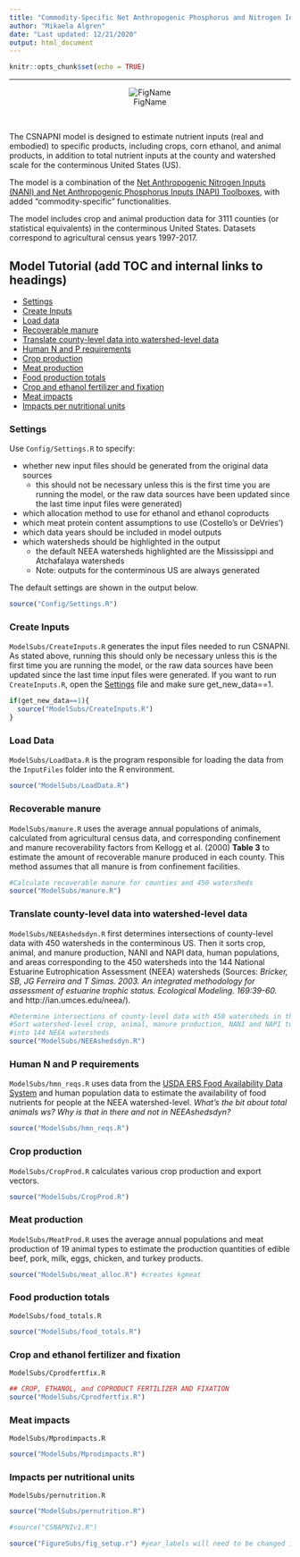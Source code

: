 ```yaml
---
title: "Commodity-Specific Net Anthropogenic Phosphorus and Nitrogen Inputs (CSNAPNI)"
author: "Mikaela Algren"
date: "Last updated: 12/21/2020"
output: html_document
---
```


```r
knitr::opts_chunk$set(echo = TRUE)
```
***
<center>
![FigName](CSNAPNI_fig.png)
</center>
<br>

The CSNAPNI model is designed to estimate nutrient inputs (real and embodied) to specific products, including crops, corn ethanol, and animal products, in addition to total nutrient inputs at the county and watershed scale for the conterminous United States (US). 

The model is a combination of the [Net Anthropogenic Nitrogen Inputs (NANI) and Net Anthropogenic Phosphorus Inputs (NAPI) Toolboxes](http://www.eeb.cornell.edu/biogeo/nanc/nani/nani.htm), with added "commodity-specific" functionalities.

The model includes crop and animal production data for 3111 counties (or statistical equivalents) in the conterminous United States. Datasets correspond to agricultural census years 1997-2017.

## Model Tutorial (add TOC and internal links to headings)

* [Settings](#settings)
* [Create Inputs](#createinputs)
* [Load data](#load)
* [Recoverable manure](#manure)
* [Translate county-level data into watershed-level data](#cnty-ws)
* [Human N and P requirements](#hmnNP)
* [Crop production](#cropprod)
* [Meat production](#meatprod)
* [Food production totals](#foodprod)
* [Crop and ethanol fertilizer and fixation](#Cfertfix)
* [Meat impacts](#Mimpacts)
* [Impacts per nutritional units](#pernutrition)

### Settings {#settings}
Use `Config/Settings.R` to specify:

* whether new input files should be generated from the original data sources
    * this should not be necessary unless this is the first time you are running the model, or the raw data sources have been updated since the last time input files were generated)
* which allocation method to use for ethanol and ethanol coproducts
* which meat protein content assumptions to use (Costello's or DeVries')
* which data years should be included in model outputs
* which watersheds should be highlighted in the output
    * the default NEEA watersheds highlighted are the Mississippi and Atchafalaya watersheds
    * Note: outputs for the conterminous US are always generated

The default settings are shown in the output below.
```r
source("Config/Settings.R")
```

### Create Inputs {#createinputs}
`ModelSubs/CreateInputs.R` generates the input files needed to run CSNAPNI. As stated above, running this should only be necessary unless this is the first time you are running the model, or the raw data sources have been updated since the last time input files were generated. If you want to run `CreateInputs.R`, open the [Settings](#settings) file and make sure get_new_data==1.
```r
if(get_new_data==1){
  source("ModelSubs/CreateInputs.R")
}
```

### Load Data {#load}
`ModelSubs/LoadData.R` is the program responsible for loading the data from the `InputFiles` folder into the R environment.
```r
source("ModelSubs/LoadData.R")
```

### Recoverable manure {#manure}
`ModelSubs/manure.R` uses the average annual populations of animals, calculated from agricultural census data, and corresponding confinement and manure recoverability factors from Kellogg et al. (2000) **Table 3** to estimate the amount of recoverable manure produced in each county. This method assumes that all manure is from confinement facilities.
```r
#Calculate recoverable manure for counties and 450 watersheds
source("ModelSubs/manure.R")
```

### Translate county-level data into watershed-level data {#cnty-ws}
`ModelSubs/NEEAshedsdyn.R` first determines intersections of county-level data with 450 watersheds in the conterminous US. Then it sorts crop, animal, and manure production, NANI and NAPI data, human populations, and areas corresponding to the 450 watersheds into the 144 National Estuarine Eutrophication Assessment (NEEA) watersheds (Sources: *Bricker, SB, JG Ferreira and T Simas. 2003. An integrated methodology for assessment of estuarine trophic status. Ecological Modeling. 169:39-60.* and http://ian.umces.edu/neea/).
```r
#Determine intersections of county-level data with 450 watersheds in the conterminous US
#Sort watershed-level crop, animal, manure production, NANI and NAPI toolbox, human population, and area datasets 
#into 144 NEEA watersheds
source("ModelSubs/NEEAshedsdyn.R")
```

### Human N and P requirements {#hmnNP}
`ModelSubs/hmn_reqs.R` uses data from the [USDA ERS Food Availability Data System](https://www.ers.usda.gov/data-products/food-availability-per-capita-data-system/) and human population data to estimate the availability of food nutrients for people at the NEEA watershed-level.
  *What's the bit about total animals ws? Why is that in there and not in NEEAshedsdyn?*
```r
source("ModelSubs/hmn_reqs.R")
```

### Crop production {#cropprod}
`ModelSubs/CropProd.R` calculates various crop production and export vectors.
```r
source("ModelSubs/CropProd.R")
```

### Meat production {#meatprod}
`ModelSubs/MeatProd.R` uses the average annual populations and meat production of 19 animal types to estimate the production quantities of edible beef, pork, milk, eggs, chicken, and turkey products. 
```r
source("ModelSubs/meat_alloc.R") #creates kgmeat
```

### Food production totals {#foodprod}
`ModelSubs/food_totals.R` 
```r
source("ModelSubs/food_totals.R")
```

### Crop and ethanol fertilizer and fixation {#Cfertfix}
`ModelSubs/Cprodfertfix.R` 
```r
## CROP, ETHANOL, and COPRODUCT FERTILIZER AND FIXATION
source("ModelSubs/Cprodfertfix.R")
```

### Meat impacts {#Mimpacts}
`ModelSubs/Mprodimpacts.R`
```r
source("ModelSubs/Mprodimpacts.R")
```

### Impacts per nutritional units {#pernutrition}
`ModelSubs/pernutrition.R`
```r
source("ModelSubs/pernutrition.R")
```






```r
#source("CSNAPNIv1.R")
```


```r
source("FigureSubs/fig_setup.r") #year_labels will need to be changed if there is a change in the years offered
```

<!-- ## Results -->
<!-- ### 1. NANI -->
<!-- ```{r NANItotals_plot,echo=FALSE,fig.width=15,fig.height=8,fig.cap="\\label{fig:Rn`}***Figure 1.1: Net Anthropogenic Nitrogen Input (NANI) totals for the US.** Results shown are from the commodity-specific NANI (CSNANI) (a) and the Visual Basic NANI Toolbox (b). One of the clearest differences between the two models is fertilizer for food input estimations. CSNANI estimates these using crop-specific national average fertilizer application rates for 16 commodity food crops, and the VB NANI uses USGS fertilizer sales data.*"} -->
<!-- positives1 <- negatives1 <- NANIBtot_US -->
<!-- positives1[positives1<0] <- 0 -->
<!-- negatives1[negatives1>0] <- 0 -->
<!-- positives2 <- negatives2 <- NANIorigtot_US -->
<!-- positives2[positives2<0] <- 0 -->
<!-- negatives2[negatives2>0] <- 0 -->
<!-- myrange <- c(min(c(colSums(negatives1),colSums(negatives2)))-1,max(c(colSums(positives1),colSums(positives2)))+1) -->

<!-- par(mai=c(1, 3.6, 1, 0.4), xpd=TRUE, mfrow=c(1,2)) -->
<!-- barplot(positives1, -->
<!--         main="a) CSNANI",  -->
<!--         ylab="N (10^9 kg)",  -->
<!--         col=NANI_colors, -->
<!--         axes=FALSE, -->
<!--         names.arg = year_labels, -->
<!--         cex.lab=1.5, cex.axis=1.5, cex.main=1.5, -->
<!--         ylim=myrange, bty='L', width = 1, space = 0.5) -->
<!-- barplot(negatives1,add=TRUE,ylim=rev(myrange),col=NANI_colors, width = 1, space = 0.5) -->
<!-- axis(2) -->
<!-- box() -->
<!-- legend("topright", inset=c(1.3,0), legend=c("atmospheric deposition","biological fixation","fertilizer for food","net food and feed imports","non-ag fertilizer","non-food fertilizer"), fill=NANI_colors) -->

<!-- par(mai=c(1, 1, 1, 3), xpd=TRUE) -->
<!-- myrange <- c(min(c(colSums(negatives1),colSums(negatives2)))-1,max(c(colSums(positives1),colSums(positives2)))+1) -->
<!-- barplot(positives2, -->
<!--         main="b) VB NANI Toolbox",  -->
<!--         ylab="N (10^9 kg)",  -->
<!--         col=NANI_colors, -->
<!--         axes=FALSE, -->
<!--         names.arg = year_labels, -->
<!--         cex.lab=1.5, cex.axis=1.5, cex.main=1.5, -->
<!--         ylim=myrange, bty='L', width = 1, space = 0.5) -->
<!-- barplot(negatives2,add=TRUE,ylim=rev(myrange),col=NANI_colors, width = 1, space = 0.5) -->
<!-- axis(2) -->
<!-- box() -->
<!-- ``` -->
<!-- <br> -->
<!-- <br> -->
<!-- <br> -->
<!-- ```{r NANI_wsspec_plot,echo=FALSE,fig.width=11,fig.height=8,fig.cap="\\label{fig:Rn`}***Figure 1.2: Watershed specific NANI totals** Using new NANI.*"} -->
<!-- for(n in 1:nyrs){ -->
<!--   NANI_wsspec[,n] = colSums(NANIBtot[ws,,n])/(10^9) -->
<!-- } -->
<!-- positives <- negatives <- NANI_wsspec -->
<!-- positives[positives<0] <- 0 -->
<!-- negatives[negatives>0] <- 0 -->
<!-- myrange <- c(min(colSums(negatives))-1,max(colSums(positives))+1) -->
<!-- par(mai=c(1, 1, 1, 4), xpd=TRUE) -->
<!-- barplot(positives, -->
<!--       main="NANI for selected watersheds",  -->
<!--       ylab="N (10^9 kg)",  -->
<!--       col=NANI_colors, -->
<!--       axes=FALSE, -->
<!--       names.arg = year_labels, -->
<!--       cex.lab=1.5, cex.axis=1.5, cex.main=1.5, -->
<!--       ylim=myrange, bty='L', width = 1, space = 0.5) -->
<!-- barplot(negatives,add=TRUE,ylim=rev(myrange),col=NANI_colors, width = 1, space = 0.5) -->
<!-- axis(2) -->
<!-- box() -->
<!-- legend("topright", inset=c(-0.42,0), legend=c("atmospheric deposition","biological fixation","agricultural fertilizer","net food and feed imports","domestic fertilizer","non-food fertilizer"), fill=NANI_colors) -->
<!-- ``` -->
<!-- <br> -->
<!-- <br> -->
<!-- <br> -->
<!-- ```{r fertandfixN_plot,echo=FALSE,fig.width=15,fig.height=8,fig.cap="\\label{fig:Rn`}***Figure 1.3: Total commodity-disaggregated fertilizer (a) and fixation (b) inputs for selected watersheds.***"} -->
<!-- par(mai=c(1, 3.6, 1, 0.4), xpd=TRUE,mfrow=c(1,2)) -->
<!-- barplot(t(total_commoddisag_fertN), -->
<!--         main="a) fertilizer N",  -->
<!--         ylab="N (10^9 kg)",  -->
<!--         col=crop_colors, -->
<!--         axes=FALSE, -->
<!--         names.arg = year_labels, -->
<!--         cex.lab=1.5, cex.axis=2, cex.main=2, cex.names = 1, -->
<!--         ylim=c(0,9), bty='L', width = 1, space = 0.5) -->
<!-- axis(2,cex.axis=1.5) -->
<!-- box() -->
<!-- legend("topright", inset=c(1.4,0), legend=c(crop_labels,"ethanol"),  fill=crop_colors) -->

<!-- par(mai=c(1, 1, 1, 3), xpd=TRUE) -->
<!-- barplot(total_commoddisag_fixN, -->
<!--         main="b) fixation N",  -->
<!--         ylab="N (10^9 kg)",  -->
<!--         col=crop_colors, -->
<!--         axes=FALSE, -->
<!--         names.arg = year_labels, -->
<!--         cex.lab=1.5, cex.axis=2, cex.main=2, cex.names = 1, -->
<!--         ylim=c(0,9), bty='L', width = 1, space = 0.5) -->
<!-- axis(2,cex.axis=1.5) -->
<!-- box() -->
<!-- ``` -->
<!-- <br> -->
<!-- <br> -->
<!-- <br> -->
<!-- ```{r etohNperL_plot,echo=FALSE,fig.width=11,fig.height=8,fig.cap="\\label{fig:Rn`}***Figure 1.4: Fertilizer N inputs per liter of ethanol fuel from 1987-2012.** This estimate excludes N inputs allocated to ethanol coproducts. Decreasing N inputs per liter from 1997-2007 are driven by improved corn to ethanol conversion efficiency and reduced N inputs per mass of corn. The increase in 2012 resulted from drought conditions and reduced corn yield.*"} -->
<!-- par(mai=c(1, 1, 1, 1), xpd=TRUE) -->
<!-- barplot(unitfertNetoh*10^3, -->
<!--         main="Fertilizer N inputs per liter of ethanol fuel",  -->
<!--         ylab="g N / L ethanol",  -->
<!--         col=crop_colors[20], -->
<!--         axes=FALSE, -->
<!--         names.arg = year_labels, -->
<!--         cex.lab=1.5, cex.axis=1.5, cex.main=1.5, -->
<!--         ylim=c(0,40), bty='L', width = 1, space = 0.5) -->
<!-- axis(2) -->
<!-- box() -->
<!-- ``` -->
<!-- ```{r echo=FALSE, results = 'asis'} -->
<!-- library(knitr) -->
<!-- unitfertNetoh_df = data.frame(unitfertNetoh*10^3) -->
<!-- rownames(unitfertNetoh_df) = year_labels -->
<!-- kable(unitfertNetoh_df, caption = "Figure 1.4: Fertilizer N inputs per liter of ethanol fuel from 1987-2012. This estimate excludes N inputs allocated to ethanol coproducts. Decreasing N inputs per liter from 1997-2007 are driven by improved corn to ethanol conversion efficiency and reduced N inputs per mass of corn. The increase in 2012 resulted from drought conditions and reduced corn yield.") -->
<!-- ``` -->
<!-- <br> -->
<!-- <br> -->
<!-- <br> -->
<!-- ```{r meatNperprot_plot,echo=FALSE,fig.width=20,fig.height=15,fig.cap="\\label{fig:Rn`}**Figure 1.5: Fertilizer and Fixation N inputs to animal feeds per kg protein in animal food products from 1997-2012.** Other grains are CGF, CGM, wheat, barley, sorghum, and rye. CGF, CGM, and DGS stand for corn gluten feed, corn gluten meal, and distiller’s grains and solubles, respectively."} -->
<!-- year_range = 1:5 -->
<!-- par(mai=c(0.5, 4, 0.5, 0.25), xpd=TRUE, mfrow=c(3,2)) -->
<!-- meat_type=1 #beef -->
<!-- major_feeds_for_beef=c(10:11,13:14,12,1:2,19) #reordered to keep grains and forage together -->
<!-- minor_feeds_for_beef=c(3:9,15:18) -->
<!-- Nimpacts_major_feeds=fertNperMprot[meat_type,major_feeds_for_beef,year_range]+fixNperMprot[meat_type,major_feeds_for_beef,year_range] -->
<!-- Nimpacts_minor_feeds=colSums(fertNperMprot[meat_type,minor_feeds_for_beef,year_range])+colSums(fixNperMprot[meat_type,minor_feeds_for_beef,year_range]) #this combines the minor feeds into a single category -->
<!-- barplot(rbind(Nimpacts_major_feeds,Nimpacts_minor_feeds), #N requirements of meat products over time -->
<!--         main="a) beef",  -->
<!--         ylab="kg N input / kg protein",  -->
<!--         col=c(crop_colors[major_feeds_for_beef],"white"), -->
<!--         axes=FALSE, -->
<!--         names.arg = year_labels, -->
<!--         cex.lab=2, cex.axis=3, cex.main=3, cex.names = 2, -->
<!--         ylim=c(0,1.8), bty='L', width = 1, space = 0.5) -->
<!-- axis(2,cex.axis=1.5) -->
<!-- box() -->
<!-- legend(cex=2.1,"topright", inset=c(1.18,0), legend=c(crop_labels[major_feeds_for_beef],"other grains"),  fill=c(crop_colors[major_feeds_for_beef],"white")) -->
<!-- #Other grains = CGF, CGM, Wheat, Barley, Sorghum, Rye -->

<!-- par(mai=c(0.5, 0.75, 0.5, 3.6)) -->
<!-- meat_type=3 #pork -->
<!-- major_feeds_for_beef=c(10:11,13:14,12,1:2,19) #reordered to keep grains and forage together -->
<!-- minor_feeds_for_beef=c(3:9,15:18) -->
<!-- Nimpacts_major_feeds=fertNperMprot[meat_type,major_feeds_for_beef,year_range]+fixNperMprot[meat_type,major_feeds_for_beef,year_range] -->
<!-- Nimpacts_minor_feeds=colSums(fertNperMprot[meat_type,minor_feeds_for_beef,year_range])+colSums(fixNperMprot[meat_type,minor_feeds_for_beef,year_range]) #this combines the minor feeds into a single category -->
<!-- barplot(rbind(Nimpacts_major_feeds,Nimpacts_minor_feeds), #N requirements of meat products over time -->
<!--         main="b) pork",  -->
<!--         ylab="kg N input / kg protein",  -->
<!--         col=c(crop_colors[major_feeds_for_beef],"white"), -->
<!--         axes=FALSE, -->
<!--         names.arg = year_labels, -->
<!--         cex.lab=2, cex.axis=3, cex.main=3, cex.names = 2, -->
<!--         ylim=c(0,1.8), bty='L', width = 1, space = 0.5) -->
<!-- axis(2,cex.axis=1.5) -->
<!-- box() -->

<!-- par(mai=c(0.5, 4, 0.5, 0.25)) -->
<!-- meat_type=2 #milk -->
<!-- major_feeds_for_beef=c(10:11,13:14,12,1:2,19) #reordered to keep grains and forage together -->
<!-- minor_feeds_for_beef=c(3:9,15:18) -->
<!-- Nimpacts_major_feeds=fertNperMprot[meat_type,major_feeds_for_beef,year_range]+fixNperMprot[meat_type,major_feeds_for_beef,year_range] -->
<!-- Nimpacts_minor_feeds=colSums(fertNperMprot[meat_type,minor_feeds_for_beef,year_range])+colSums(fixNperMprot[meat_type,minor_feeds_for_beef,year_range]) #this combines the minor feeds into a single category -->
<!-- barplot(rbind(Nimpacts_major_feeds,Nimpacts_minor_feeds), #N requirements of meat products over time -->
<!--         main="c) milk",  -->
<!--         ylab="kg N input / kg protein",  -->
<!--         col=c(crop_colors[major_feeds_for_beef],"white"), -->
<!--         axes=FALSE, -->
<!--         names.arg = year_labels, -->
<!--         cex.lab=2, cex.axis=3, cex.main=3, cex.names = 2, -->
<!--         ylim=c(0,1.8), bty='L', width = 1, space = 0.5) -->
<!-- axis(2,cex.axis=1.5) -->
<!-- box() -->

<!-- par(mai=c(0.5, 0.75, 0.5, 3.6)) -->
<!-- meat_type=6 #eggs -->
<!-- major_feeds_for_beef=c(10:11,13:14,12,1:2,19) #reordered to keep grains and forage together -->
<!-- minor_feeds_for_beef=c(3:9,15:18) -->
<!-- Nimpacts_major_feeds=fertNperMprot[meat_type,major_feeds_for_beef,year_range]+fixNperMprot[meat_type,major_feeds_for_beef,year_range] -->
<!-- Nimpacts_minor_feeds=colSums(fertNperMprot[meat_type,minor_feeds_for_beef,year_range])+colSums(fixNperMprot[meat_type,minor_feeds_for_beef,year_range]) #this combines the minor feeds into a single category -->
<!-- barplot(rbind(Nimpacts_major_feeds,Nimpacts_minor_feeds), #N requirements of meat products over time -->
<!--         main="d) eggs",  -->
<!--         ylab="kg N input / kg protein",  -->
<!--         col=c(crop_colors[major_feeds_for_beef],"white"), -->
<!--         axes=FALSE, -->
<!--         names.arg = year_labels, -->
<!--         cex.lab=2, cex.axis=3, cex.main=3, cex.names = 2, -->
<!--         ylim=c(0,1.8), bty='L', width = 1, space = 0.5) -->
<!-- axis(2,cex.axis=1.5) -->
<!-- box() -->

<!-- par(mai=c(0.5, 4, 0.5, 0.25)) -->
<!-- meat_type=7 #chicken -->
<!-- major_feeds_for_beef=c(10:11,13:14,12,1:2,19) #reordered to keep grains and forage together -->
<!-- minor_feeds_for_beef=c(3:9,15:18) -->
<!-- Nimpacts_major_feeds=fertNperMprot[meat_type,major_feeds_for_beef,year_range]+fixNperMprot[meat_type,major_feeds_for_beef,year_range] -->
<!-- Nimpacts_minor_feeds=colSums(fertNperMprot[meat_type,minor_feeds_for_beef,year_range])+colSums(fixNperMprot[meat_type,minor_feeds_for_beef,year_range]) #this combines the minor feeds into a single category -->
<!-- barplot(rbind(Nimpacts_major_feeds,Nimpacts_minor_feeds), #N requirements of meat products over time -->
<!--         main="e) chicken",  -->
<!--         ylab="kg N input / kg protein",  -->
<!--         col=c(crop_colors[major_feeds_for_beef],"white"), -->
<!--         axes=FALSE, -->
<!--         names.arg = year_labels, -->
<!--         cex.lab=2, cex.axis=3, cex.main=3, cex.names = 2, -->
<!--         ylim=c(0,1.8), bty='L', width = 1, space = 0.5) -->
<!-- axis(2,cex.axis=1.5) -->
<!-- box() -->

<!-- par(mai=c(0.5, 0.75, 0.5, 3.6)) -->
<!-- meat_type=8 #turkey -->
<!-- major_feeds_for_beef=c(10:11,13:14,12,1:2,19) #reordered to keep grains and forage together -->
<!-- minor_feeds_for_beef=c(3:9,15:18) -->
<!-- Nimpacts_major_feeds=fertNperMprot[meat_type,major_feeds_for_beef,year_range]+fixNperMprot[meat_type,major_feeds_for_beef,year_range] -->
<!-- Nimpacts_minor_feeds=colSums(fertNperMprot[meat_type,minor_feeds_for_beef,year_range])+colSums(fixNperMprot[meat_type,minor_feeds_for_beef,year_range]) #this combines the minor feeds into a single category -->
<!-- barplot(rbind(Nimpacts_major_feeds,Nimpacts_minor_feeds), #N requirements of meat products over time -->
<!--         main="f) turkey",  -->
<!--         ylab="kg N input / kg protein",  -->
<!--         col=c(crop_colors[major_feeds_for_beef],"white"), -->
<!--         axes=FALSE, -->
<!--         names.arg = year_labels, -->
<!--         cex.lab=2, cex.axis=3, cex.main=3, cex.names = 2, -->
<!--         ylim=c(0,1.8), bty='L', width = 1, space = 0.5) -->
<!-- axis(2,cex.axis=1.5) -->
<!-- box() -->
<!-- ``` -->
<!-- <br> -->
<!-- <br> -->
<!-- <br> -->

<!-- ### 2. NAPI -->
<!-- ```{r NAPItotals_plot,echo=FALSE,fig.width=15,fig.height=8,fig.cap="\\label{fig:Rn`}***Figure 2.1: Net Anthropogenic Phosphorus Input (NAPI) totals for the US.** Results shown are from the commodity-specific NAPI (CSNAPI) (a) and the Visual Basic NAPI Toolbox (b). One of the clearest differences between the two models is fertilizer for food input estimations. CSNAPI estimates these using crop-specific national average fertilizer application rates for 16 commodity food crops, and the VB NAPI uses USGS fertilizer sales data.*"} -->
<!-- positives1 <- negatives1 <- NAPIBtot_US -->
<!-- positives1[positives1<0] <- 0 -->
<!-- negatives1[negatives1>0] <- 0 -->
<!-- positives2 <- negatives2 <- NAPIorigtot_US -->
<!-- positives2[positives2<0] <- 0 -->
<!-- negatives2[negatives2>0] <- 0 -->
<!-- myrange <- c(min(c(colSums(negatives1),colSums(negatives2))),max(c(colSums(positives1),colSums(positives2)))+0.5) -->

<!-- par(mai=c(1, 3.6, 1, 0.4), xpd=TRUE, mfrow=c(1,2)) -->
<!-- barplot(positives1, -->
<!--         main="a) CSNAPI",  -->
<!--         ylab="P (10^9 kg)",  -->
<!--         col=NAPI_colors, -->
<!--         axes=FALSE, -->
<!--         names.arg = year_labels, -->
<!--         cex.lab=1.5, cex.axis=1.5, cex.main=1.5, -->
<!--         ylim=myrange, bty='L', width = 1, space = 0.5) -->
<!-- barplot(negatives1,add=TRUE,ylim=rev(myrange),col=NAPI_colors, width = 1, space = 0.5) -->
<!-- axis(2) -->
<!-- box() -->
<!-- legend("topright", inset=c(1.3,0), legend=c("fertilizer for food","net food and feed imports","non-ag fertilizer","non-food fertilizer","detergent","animal diet supplements"),  fill=NAPI_colors) -->

<!-- par(mai=c(1, 1, 1, 3), xpd=TRUE) -->
<!-- barplot(positives2, -->
<!--         main="VB NAPI Toolbox",  -->
<!--         ylab="P (10^9 kg)",  -->
<!--         col=NAPI_colors, -->
<!--         axes=FALSE, -->
<!--         names.arg = year_labels, -->
<!--         cex.lab=1.5, cex.axis=1.5, cex.main=1.5, -->
<!--         ylim=myrange, bty='L', width = 1, space = 0.5) -->
<!-- barplot(negatives2,add=TRUE,ylim=rev(myrange),col=NAPI_colors, width = 1, space = 0.5) -->
<!-- axis(2) -->
<!-- box() -->
<!-- ``` -->
<!-- <br> -->
<!-- <br> -->
<!-- <br> -->
<!-- ```{r fertP_plot,echo=FALSE,fig.width=11,fig.height=8,fig.cap="\\label{fig:Rn`}***Figure 2.2: Total commodity-disagreggated fertilizer inputs for selected watersheds.***"} -->
<!-- par(mai=c(1, 1, 1, 4), xpd=TRUE) -->
<!-- barplot(t(total_commoddisag_fertP), -->
<!--         main="Fertilizer P: Total commodity-disaggregated inputs",  -->
<!--         ylab="P (10^9 kg)",  -->
<!--         col=crop_colors, -->
<!--         axes=FALSE, -->
<!--         names.arg = year_labels, -->
<!--         cex.lab=1.5, cex.axis=1.5, cex.main=1.5, -->
<!--         ylim=c(0,2), bty='L', width = 1, space = 0.5) -->
<!-- axis(2) -->
<!-- box() -->
<!-- legend("topright", inset=c(-0.37,0), legend=c(crop_labels,"Ethanol"),  fill=crop_colors) -->
<!-- ``` -->
<!-- <br> -->
<!-- <br> -->
<!-- <br> -->
<!-- ```{r etohPperL_plot,echo=FALSE,fig.width=11,fig.height=8,fig.cap="\\label{fig:Rn`}***Figure 2.3: Fertilizer P inputs per liter of ethanol fuel from 1987-2012.** This estimate excludes P inputs allocated to ethanol coproducts.*"} -->
<!-- par(mai=c(1, 1, 1, 1), xpd=TRUE) -->
<!-- barplot(unitfertPetoh*10^3, -->
<!--         main="Fertilizer P inputs per liter of ethanol fuel",  -->
<!--         ylab="g P / L ethanol",  -->
<!--         col=crop_colors[20], -->
<!--         axes=FALSE, -->
<!--         names.arg = year_labels, -->
<!--         cex.lab=1.5, cex.axis=1.5, cex.main=1.5, -->
<!--         ylim=c(0,7), bty='L', width = 1, space = 0.5) -->
<!-- axis(2) -->
<!-- box() -->
<!-- ``` -->
<!-- <br> -->
<!-- <br> -->
<!-- <br> -->
<!-- ```{r meatPperprot_plot,echo=FALSE,fig.width=20,fig.height=20,fig.cap="\\label{fig:Rn`}**Figure 2.4: Fertilizer and mineral P inputs to animal feeds per kg protein in animal food products from 1997-2012.** Other grains are CGF, CGM, wheat, barley, sorghum, and rye. CGF, CGM, and DGS stand for corn gluten feed, corn gluten meal, and distiller’s grains and solubles, respectively."} -->
<!-- y_max = 0.38 -->
<!-- P_supp_color = "#ADCCF6" #light blue -->
<!-- year_range = 1:5 -->
<!-- major_feeds_for_beef=c(10:11,13:14,12,1:2,19) #reordered to keep grains and forage together -->
<!-- minor_feeds_for_beef=c(3:9,15:18) -->

<!-- par(mai=c(0.5, 5, 0.5, 0.25), xpd=TRUE, mfrow=c(3,2)) -->
<!-- meat_type=1 #beef -->
<!-- Pimpacts_major_feeds=fertPperMprot[meat_type,major_feeds_for_beef,year_range] -->
<!-- Pimpacts_minor_feeds=colSums(fertPperMprot[meat_type,minor_feeds_for_beef,year_range]) #this combines the minor feeds into a single category -->
<!-- Psupp = Psupp_perprot[meat_type,year_range] -->
<!-- beefPinputstotal = colSums(rbind(Pimpacts_major_feeds,Pimpacts_minor_feeds,Psupp)) -->
<!-- barplot(rbind(Pimpacts_major_feeds,Pimpacts_minor_feeds,Psupp), #N requirements of meat products over time -->
<!--         main="a) beef",  -->
<!--         ylab="kg P input / kg protein",  -->
<!--         col=c(crop_colors[major_feeds_for_beef],"white",P_supp_color), -->
<!--         axes=FALSE, -->
<!--         names.arg = year_labels[year_range], -->
<!--         cex.lab=2, cex.axis=3, cex.main=3, cex.names = 2, -->
<!--         ylim=c(0,y_max), bty='L', width = 1, space = 0.5) -->
<!-- axis(2,cex.axis=1.5) -->
<!-- box() -->
<!-- legend(cex=2.1,"topright", inset=c(1.18,0), legend=c(crop_labels[major_feeds_for_beef], "other grains","diet supplements"),  fill=c(crop_colors[major_feeds_for_beef],"white",P_supp_color)) -->
<!-- #Other grains = CGF, CGM, Wheat, Barley, Sorghum, Rye -->

<!-- par(mai=c(0.5, 0.75, 0.5, 4.6)) -->
<!-- meat_type=3 #pork -->
<!-- Pimpacts_major_feeds=fertPperMprot[meat_type,major_feeds_for_beef,year_range] -->
<!-- Pimpacts_minor_feeds=colSums(fertPperMprot[meat_type,minor_feeds_for_beef,year_range]) #this combines the minor feeds into a single category -->
<!-- Psupp = Psupp_perprot[meat_type,year_range] -->
<!-- porkPinputstotal = colSums(rbind(Pimpacts_major_feeds,Pimpacts_minor_feeds,Psupp)) -->
<!-- barplot(rbind(Pimpacts_major_feeds,Pimpacts_minor_feeds,Psupp), #N requirements of meat products over time -->
<!--         main="b) pork",  -->
<!--         ylab="kg P input / kg protein",  -->
<!--         col=c(crop_colors[major_feeds_for_beef],"white",P_supp_color), -->
<!--         axes=FALSE, -->
<!--         names.arg = year_labels[year_range], -->
<!--         cex.lab=2, cex.axis=3, cex.main=3, cex.names = 2, -->
<!--         ylim=c(0,y_max), bty='L', width = 1, space = 0.5) -->
<!-- axis(2,cex.axis=1.5) -->
<!-- box() -->

<!-- par(mai=c(0.5, 5, 0.5, 0.25)) -->
<!-- meat_type=2 #milk -->
<!-- major_feeds_for_beef=c(10:11,13:14,12,1:2,19) #reordered to keep grains and forage together -->
<!-- minor_feeds_for_beef=c(3:9,15:18) -->
<!-- Pimpacts_major_feeds=fertPperMprot[meat_type,major_feeds_for_beef,year_range] -->
<!-- Pimpacts_minor_feeds=colSums(fertPperMprot[meat_type,minor_feeds_for_beef,year_range]) #this combines the minor feeds into a single category -->
<!-- Psupp = Psupp_perprot[meat_type,year_range] -->
<!-- milkPinputstotal = colSums(rbind(Pimpacts_major_feeds,Pimpacts_minor_feeds,Psupp)) -->
<!-- barplot(rbind(Pimpacts_major_feeds,Pimpacts_minor_feeds,Psupp), #N requirements of meat products over time -->
<!--         main="c) milk",  -->
<!--         ylab="kg P input / kg protein",  -->
<!--         col=c(crop_colors[major_feeds_for_beef],"white",P_supp_color), -->
<!--         axes=FALSE, -->
<!--         names.arg = year_labels[year_range], -->
<!--         cex.lab=2, cex.axis=3, cex.main=3, cex.names = 2, -->
<!--         ylim=c(0,y_max), bty='L', width = 1, space = 0.5) -->
<!-- axis(2,cex.axis=1.5) -->
<!-- box() -->

<!-- par(mai=c(0.5, 0.75, 0.5, 4.6)) -->
<!-- meat_type=6 #eggs -->
<!-- major_feeds_for_beef=c(10:11,13:14,12,1:2,19) #reordered to keep grains and forage together -->
<!-- minor_feeds_for_beef=c(3:9,15:18) -->
<!-- Pimpacts_major_feeds=fertPperMprot[meat_type,major_feeds_for_beef,year_range] -->
<!-- Pimpacts_minor_feeds=colSums(fertPperMprot[meat_type,minor_feeds_for_beef,year_range]) #this combines the minor feeds into a single category -->
<!-- Psupp = Psupp_perprot[meat_type,year_range] -->
<!-- eggsPinputstotal = colSums(rbind(Pimpacts_major_feeds,Pimpacts_minor_feeds,Psupp)) -->
<!-- barplot(rbind(Pimpacts_major_feeds,Pimpacts_minor_feeds,Psupp), #N requirements of meat products over time -->
<!--         main="d) eggs",  -->
<!--         ylab="kg P input / kg protein",  -->
<!--         col=c(crop_colors[major_feeds_for_beef],"white",P_supp_color), -->
<!--         axes=FALSE, -->
<!--         names.arg = year_labels[year_range], -->
<!--         cex.lab=2, cex.axis=3, cex.main=3, cex.names = 2, -->
<!--         ylim=c(0,y_max), bty='L', width = 1, space = 0.5) -->
<!-- axis(2,cex.axis=1.5) -->
<!-- box() -->

<!-- par(mai=c(0.5, 5, 0.5, 0.25)) -->
<!-- meat_type=7 #chicken -->
<!-- major_feeds_for_beef=c(10:11,13:14,12,1:2,19) #reordered to keep grains and forage together -->
<!-- minor_feeds_for_beef=c(3:9,15:18) -->
<!-- Pimpacts_major_feeds=fertPperMprot[meat_type,major_feeds_for_beef,year_range] -->
<!-- Pimpacts_minor_feeds=colSums(fertPperMprot[meat_type,minor_feeds_for_beef,year_range]) #this combines the minor feeds into a single category -->
<!-- Psupp = Psupp_perprot[meat_type,year_range] -->
<!-- chickenPinputstotal = colSums(rbind(Pimpacts_major_feeds,Pimpacts_minor_feeds,Psupp)) -->
<!-- barplot(rbind(Pimpacts_major_feeds,Pimpacts_minor_feeds,Psupp), #N requirements of meat products over time -->
<!--         main="e) chicken",  -->
<!--         ylab="kg P input / kg protein",  -->
<!--         col=c(crop_colors[major_feeds_for_beef],"white",P_supp_color), -->
<!--         axes=FALSE, -->
<!--         names.arg = year_labels[year_range], -->
<!--         cex.lab=2, cex.axis=3, cex.main=3, cex.names = 2, -->
<!--         ylim=c(0,y_max), bty='L', width = 1, space = 0.5) -->
<!-- axis(2,cex.axis=1.5) -->
<!-- box() -->

<!-- par(mai=c(0.5, 0.75, 0.5, 4.6)) -->
<!-- meat_type=8 #turkey -->
<!-- major_feeds_for_beef=c(10:11,13:14,12,1:2,19) #reordered to keep grains and forage together -->
<!-- minor_feeds_for_beef=c(3:9,15:18) -->
<!-- Pimpacts_major_feeds=fertPperMprot[meat_type,major_feeds_for_beef,year_range] -->
<!-- Pimpacts_minor_feeds=colSums(fertPperMprot[meat_type,minor_feeds_for_beef,year_range]) #this combines the minor feeds into a single category -->
<!-- Psupp = Psupp_perprot[meat_type,year_range] -->
<!-- turkeyPinputstotal = colSums(rbind(Pimpacts_major_feeds,Pimpacts_minor_feeds,Psupp)) -->
<!-- barplot(rbind(Pimpacts_major_feeds,Pimpacts_minor_feeds,Psupp), #N requirements of meat products over time -->
<!--         main="f) turkey",  -->
<!--         ylab="kg P input / kg protein",  -->
<!--         col=c(crop_colors[major_feeds_for_beef],"white",P_supp_color), -->
<!--         axes=FALSE, -->
<!--         names.arg = year_labels[year_range], -->
<!--         cex.lab=2, cex.axis=3, cex.main=3, cex.names = 2, -->
<!--         ylim=c(0,y_max), bty='L', width = 1, space = 0.5) -->
<!-- axis(2,cex.axis=1.5) -->
<!-- box() -->
<!-- ``` -->

<!-- ```{r meatPperkcal_plot,echo=FALSE,fig.width=20,fig.height=20,fig.cap="\\label{fig:Rn`}**Figure 2.4: Fertilizer and mineral P inputs to animal feeds per kcal in animal food products from 1997-2012.** Other grains are CGF, CGM, wheat, barley, sorghum, and rye. CGF, CGM, and DGS stand for corn gluten feed, corn gluten meal, and distiller’s grains and solubles, respectively."} -->
<!-- y_max = .028 -->
<!-- P_supp_color = "#ADCCF6" #light blue -->
<!-- year_range = 1:5 -->
<!-- major_feeds_for_beef=c(10:11,13:14,12,1:2,19) #reordered to keep grains and forage together -->
<!-- minor_feeds_for_beef=c(3:9,15:18) -->

<!-- par(mai=c(0.5, 5, 0.5, 0.25), xpd=TRUE, mfrow=c(3,2)) -->
<!-- meat_type=1 #beef -->
<!-- Pimpacts_major_feeds=fertPperMkcal[meat_type,major_feeds_for_beef,year_range] -->
<!-- Pimpacts_minor_feeds=colSums(fertPperMkcal[meat_type,minor_feeds_for_beef,year_range]) #this combines the minor feeds into a single category -->
<!-- Psupp = Psupp_perkcal[meat_type,year_range] -->
<!-- beefPinputstotal = colSums(rbind(Pimpacts_major_feeds,Pimpacts_minor_feeds,Psupp)) -->
<!-- barplot(rbind(Pimpacts_major_feeds,Pimpacts_minor_feeds,Psupp)*10^3, -->
<!--         main="a) beef",  -->
<!--         ylab="g P input / kcal",  -->
<!--         col=c(crop_colors[major_feeds_for_beef],"white",P_supp_color), -->
<!--         axes=FALSE, -->
<!--         names.arg = year_labels[year_range], -->
<!--         cex.lab=2, cex.axis=3, cex.main=3, cex.names = 2, -->
<!--         ylim=c(0,y_max), bty='L', width = 1, space = 0.5) -->
<!-- axis(2,cex.axis=1.5) -->
<!-- box() -->
<!-- legend(cex=2.1,"topright", inset=c(1.18,0), legend=c(crop_labels[major_feeds_for_beef], "other grains","diet supplements"),  fill=c(crop_colors[major_feeds_for_beef],"white",P_supp_color)) -->
<!-- #Other grains = CGF, CGM, Wheat, Barley, Sorghum, Rye -->

<!-- par(mai=c(0.5, 0.75, 0.5, 4.6)) -->
<!-- meat_type=3 #pork -->
<!-- Pimpacts_major_feeds=fertPperMkcal[meat_type,major_feeds_for_beef,year_range] -->
<!-- Pimpacts_minor_feeds=colSums(fertPperMkcal[meat_type,minor_feeds_for_beef,year_range]) #this combines the minor feeds into a single category -->
<!-- Psupp = Psupp_perkcal[meat_type,year_range] -->
<!-- porkPinputstotal = colSums(rbind(Pimpacts_major_feeds,Pimpacts_minor_feeds,Psupp)) -->
<!-- barplot(rbind(Pimpacts_major_feeds,Pimpacts_minor_feeds,Psupp)*10^3, -->
<!--         main="b) pork",  -->
<!--         ylab="g P input / kcal",  -->
<!--         col=c(crop_colors[major_feeds_for_beef],"white",P_supp_color), -->
<!--         axes=FALSE, -->
<!--         names.arg = year_labels[year_range], -->
<!--         cex.lab=2, cex.axis=3, cex.main=3, cex.names = 2, -->
<!--         ylim=c(0,y_max), bty='L', width = 1, space = 0.5) -->
<!-- axis(2,cex.axis=1.5) -->
<!-- box() -->

<!-- par(mai=c(0.5, 5, 0.5, 0.25)) -->
<!-- meat_type=2 #milk -->
<!-- Pimpacts_major_feeds=fertPperMkcal[meat_type,major_feeds_for_beef,year_range] -->
<!-- Pimpacts_minor_feeds=colSums(fertPperMkcal[meat_type,minor_feeds_for_beef,year_range]) #this combines the minor feeds into a single category -->
<!-- Psupp = Psupp_perkcal[meat_type,year_range] -->
<!-- milkPinputstotal = colSums(rbind(Pimpacts_major_feeds,Pimpacts_minor_feeds,Psupp)) -->
<!-- barplot(rbind(Pimpacts_major_feeds,Pimpacts_minor_feeds,Psupp)*10^3, -->
<!--         main="c) milk",  -->
<!--         ylab="g P input / kcal",  -->
<!--         col=c(crop_colors[major_feeds_for_beef],"white",P_supp_color), -->
<!--         axes=FALSE, -->
<!--         names.arg = year_labels[year_range], -->
<!--         cex.lab=2, cex.axis=3, cex.main=3, cex.names = 2, -->
<!--         ylim=c(0,y_max), bty='L', width = 1, space = 0.5) -->
<!-- axis(2,cex.axis=1.5) -->
<!-- box() -->

<!-- par(mai=c(0.5, 0.75, 0.5, 4.6)) -->
<!-- meat_type=6 #eggs -->
<!-- Pimpacts_major_feeds=fertPperMkcal[meat_type,major_feeds_for_beef,year_range] -->
<!-- Pimpacts_minor_feeds=colSums(fertPperMkcal[meat_type,minor_feeds_for_beef,year_range]) #this combines the minor feeds into a single category -->
<!-- Psupp = Psupp_perkcal[meat_type,year_range] -->
<!-- eggsPinputstotal = colSums(rbind(Pimpacts_major_feeds,Pimpacts_minor_feeds,Psupp)) -->
<!-- barplot(rbind(Pimpacts_major_feeds,Pimpacts_minor_feeds,Psupp)*10^3, -->
<!--         main="d) eggs",  -->
<!--         ylab="g P input / kcal",  -->
<!--         col=c(crop_colors[major_feeds_for_beef],"white",P_supp_color), -->
<!--         axes=FALSE, -->
<!--         names.arg = year_labels[year_range], -->
<!--         cex.lab=2, cex.axis=3, cex.main=3, cex.names = 2, -->
<!--         ylim=c(0,y_max), bty='L', width = 1, space = 0.5) -->
<!-- axis(2,cex.axis=1.5) -->
<!-- box() -->

<!-- par(mai=c(0.5, 5, 0.5, 0.25)) -->
<!-- meat_type=7 #chicken -->
<!-- Pimpacts_major_feeds=fertPperMkcal[meat_type,major_feeds_for_beef,year_range] -->
<!-- Pimpacts_minor_feeds=colSums(fertPperMkcal[meat_type,minor_feeds_for_beef,year_range]) #this combines the minor feeds into a single category -->
<!-- Psupp = Psupp_perkcal[meat_type,year_range] -->
<!-- chickenPinputstotal = colSums(rbind(Pimpacts_major_feeds,Pimpacts_minor_feeds,Psupp)) -->
<!-- barplot(rbind(Pimpacts_major_feeds,Pimpacts_minor_feeds,Psupp)*10^3, -->
<!--         main="e) chicken",  -->
<!--         ylab="g P input / kcal",  -->
<!--         col=c(crop_colors[major_feeds_for_beef],"white",P_supp_color), -->
<!--         axes=FALSE, -->
<!--         names.arg = year_labels[year_range], -->
<!--         cex.lab=2, cex.axis=3, cex.main=3, cex.names = 2, -->
<!--         ylim=c(0,y_max), bty='L', width = 1, space = 0.5) -->
<!-- axis(2,cex.axis=1.5) -->
<!-- box() -->

<!-- par(mai=c(0.5, 0.75, 0.5, 4.6)) -->
<!-- meat_type=8 #turkey -->
<!-- Pimpacts_major_feeds=fertPperMkcal[meat_type,major_feeds_for_beef,year_range] -->
<!-- Pimpacts_minor_feeds=colSums(fertPperMkcal[meat_type,minor_feeds_for_beef,year_range]) #this combines the minor feeds into a single category -->
<!-- Psupp = Psupp_perkcal[meat_type,year_range] -->
<!-- turkeyPinputstotal = colSums(rbind(Pimpacts_major_feeds,Pimpacts_minor_feeds,Psupp)) -->
<!-- barplot(rbind(Pimpacts_major_feeds,Pimpacts_minor_feeds,Psupp)*10^3, -->
<!--         main="f) turkey",  -->
<!--         ylab="g P input / kcal",  -->
<!--         col=c(crop_colors[major_feeds_for_beef],"white",P_supp_color), -->
<!--         axes=FALSE, -->
<!--         names.arg = year_labels[year_range], -->
<!--         cex.lab=2, cex.axis=3, cex.main=3, cex.names = 2, -->
<!--         ylim=c(0,y_max), bty='L', width = 1, space = 0.5) -->
<!-- axis(2,cex.axis=1.5) -->
<!-- box() -->
<!-- ``` -->

<!-- ```{r meatPperkgmeat_plot,echo=FALSE,fig.width=20,fig.height=20,fig.cap="\\label{fig:Rn`}**Figure 2.4: Fertilizer and mineral P inputs to animal feeds per kg animal food product from 1997-2012.** Other grains are CGF, CGM, wheat, barley, sorghum, and rye. CGF, CGM, and DGS stand for corn gluten feed, corn gluten meal, and distiller’s grains and solubles, respectively."} -->
<!-- y_max = .07 -->
<!-- P_supp_color = "#ADCCF6" #light blue -->
<!-- year_range = 1:5 -->
<!-- major_feeds_for_beef=c(10:11,13:14,12,1:2,19) #reordered to keep grains and forage together -->
<!-- minor_feeds_for_beef=c(3:9,15:18) -->

<!-- par(mai=c(0.5, 5, 0.5, 0.25), xpd=TRUE, mfrow=c(3,2)) -->
<!-- meat_type=1 #beef -->
<!-- Pimpacts_major_feeds=fertPpermeat[meat_type,major_feeds_for_beef,year_range] -->
<!-- Pimpacts_minor_feeds=colSums(fertPpermeat[meat_type,minor_feeds_for_beef,year_range]) #this combines the minor feeds into a single category -->
<!-- Psupp = Psupp_permeat[meat_type,year_range] -->
<!-- beefPinputstotal = colSums(rbind(Pimpacts_major_feeds,Pimpacts_minor_feeds,Psupp)) -->
<!-- barplot(rbind(Pimpacts_major_feeds,Pimpacts_minor_feeds,Psupp), -->
<!--         main="a) beef",  -->
<!--         ylab="kg P input / kg product",  -->
<!--         col=c(crop_colors[major_feeds_for_beef],"white",P_supp_color), -->
<!--         axes=FALSE, -->
<!--         names.arg = year_labels[year_range], -->
<!--         cex.lab=2, cex.axis=3, cex.main=3, cex.names = 2, -->
<!--         ylim=c(0,y_max), bty='L', width = 1, space = 0.5) -->
<!-- axis(2,cex.axis=1.5) -->
<!-- box() -->
<!-- legend(cex=2.1,"topright", inset=c(1.18,0), legend=c(crop_labels[major_feeds_for_beef], "other grains","diet supplements"),  fill=c(crop_colors[major_feeds_for_beef],"white",P_supp_color)) -->
<!-- #Other grains = CGF, CGM, Wheat, Barley, Sorghum, Rye -->

<!-- par(mai=c(0.5, 0.75, 0.5, 4.6)) -->
<!-- meat_type=3 #pork -->
<!-- Pimpacts_major_feeds=fertPpermeat[meat_type,major_feeds_for_beef,year_range] -->
<!-- Pimpacts_minor_feeds=colSums(fertPpermeat[meat_type,minor_feeds_for_beef,year_range]) #this combines the minor feeds into a single category -->
<!-- Psupp = Psupp_permeat[meat_type,year_range] -->
<!-- porkPinputstotal = colSums(rbind(Pimpacts_major_feeds,Pimpacts_minor_feeds,Psupp)) -->
<!-- barplot(rbind(Pimpacts_major_feeds,Pimpacts_minor_feeds,Psupp), -->
<!--         main="b) pork",  -->
<!--         ylab="kg P input / kg product",  -->
<!--         col=c(crop_colors[major_feeds_for_beef],"white",P_supp_color), -->
<!--         axes=FALSE, -->
<!--         names.arg = year_labels[year_range], -->
<!--         cex.lab=2, cex.axis=3, cex.main=3, cex.names = 2, -->
<!--         ylim=c(0,y_max), bty='L', width = 1, space = 0.5) -->
<!-- axis(2,cex.axis=1.5) -->
<!-- box() -->

<!-- par(mai=c(0.5, 5, 0.5, 0.25)) -->
<!-- meat_type=2 #milk -->
<!-- Pimpacts_major_feeds=fertPpermeat[meat_type,major_feeds_for_beef,year_range] -->
<!-- Pimpacts_minor_feeds=colSums(fertPpermeat[meat_type,minor_feeds_for_beef,year_range]) #this combines the minor feeds into a single category -->
<!-- Psupp = Psupp_permeat[meat_type,year_range] -->
<!-- milkPinputstotal = colSums(rbind(Pimpacts_major_feeds,Pimpacts_minor_feeds,Psupp)) -->
<!-- barplot(rbind(Pimpacts_major_feeds,Pimpacts_minor_feeds,Psupp), -->
<!--         main="c) milk",  -->
<!--         ylab="kg P input / kg product",  -->
<!--         col=c(crop_colors[major_feeds_for_beef],"white",P_supp_color), -->
<!--         axes=FALSE, -->
<!--         names.arg = year_labels[year_range], -->
<!--         cex.lab=2, cex.axis=3, cex.main=3, cex.names = 2, -->
<!--         ylim=c(0,y_max), bty='L', width = 1, space = 0.5) -->
<!-- axis(2,cex.axis=1.5) -->
<!-- box() -->

<!-- par(mai=c(0.5, 0.75, 0.5, 4.6)) -->
<!-- meat_type=6 #eggs -->
<!-- Pimpacts_major_feeds=fertPpermeat[meat_type,major_feeds_for_beef,year_range] -->
<!-- Pimpacts_minor_feeds=colSums(fertPpermeat[meat_type,minor_feeds_for_beef,year_range]) #this combines the minor feeds into a single category -->
<!-- Psupp = Psupp_permeat[meat_type,year_range] -->
<!-- eggsPinputstotal = colSums(rbind(Pimpacts_major_feeds,Pimpacts_minor_feeds,Psupp)) -->
<!-- barplot(rbind(Pimpacts_major_feeds,Pimpacts_minor_feeds,Psupp), -->
<!--         main="d) eggs",  -->
<!--         ylab="kg P input / kg product",  -->
<!--         col=c(crop_colors[major_feeds_for_beef],"white",P_supp_color), -->
<!--         axes=FALSE, -->
<!--         names.arg = year_labels[year_range], -->
<!--         cex.lab=2, cex.axis=3, cex.main=3, cex.names = 2, -->
<!--         ylim=c(0,y_max), bty='L', width = 1, space = 0.5) -->
<!-- axis(2,cex.axis=1.5) -->
<!-- box() -->

<!-- par(mai=c(0.5, 5, 0.5, 0.25)) -->
<!-- meat_type=7 #chicken -->
<!-- Pimpacts_major_feeds=fertPpermeat[meat_type,major_feeds_for_beef,year_range] -->
<!-- Pimpacts_minor_feeds=colSums(fertPpermeat[meat_type,minor_feeds_for_beef,year_range]) #this combines the minor feeds into a single category -->
<!-- Psupp = Psupp_permeat[meat_type,year_range] -->
<!-- chickenPinputstotal = colSums(rbind(Pimpacts_major_feeds,Pimpacts_minor_feeds,Psupp)) -->
<!-- barplot(rbind(Pimpacts_major_feeds,Pimpacts_minor_feeds,Psupp), -->
<!--         main="e) chicken",  -->
<!--         ylab="kg P input / kg product",  -->
<!--         col=c(crop_colors[major_feeds_for_beef],"white",P_supp_color), -->
<!--         axes=FALSE, -->
<!--         names.arg = year_labels[year_range], -->
<!--         cex.lab=2, cex.axis=3, cex.main=3, cex.names = 2, -->
<!--         ylim=c(0,y_max), bty='L', width = 1, space = 0.5) -->
<!-- axis(2,cex.axis=1.5) -->
<!-- box() -->

<!-- par(mai=c(0.5, 0.75, 0.5, 4.6)) -->
<!-- meat_type=8 #turkey -->
<!-- Pimpacts_major_feeds=fertPpermeat[meat_type,major_feeds_for_beef,year_range] -->
<!-- Pimpacts_minor_feeds=colSums(fertPpermeat[meat_type,minor_feeds_for_beef,year_range]) #this combines the minor feeds into a single category -->
<!-- Psupp = Psupp_permeat[meat_type,year_range] -->
<!-- turkeyPinputstotal = colSums(rbind(Pimpacts_major_feeds,Pimpacts_minor_feeds,Psupp)) -->
<!-- barplot(rbind(Pimpacts_major_feeds,Pimpacts_minor_feeds,Psupp), -->
<!--         main="f) turkey",  -->
<!--         ylab="kg P input / kg product",  -->
<!--         col=c(crop_colors[major_feeds_for_beef],"white",P_supp_color), -->
<!--         axes=FALSE, -->
<!--         names.arg = year_labels[year_range], -->
<!--         cex.lab=2, cex.axis=3, cex.main=3, cex.names = 2, -->
<!--         ylim=c(0,y_max), bty='L', width = 1, space = 0.5) -->
<!-- axis(2,cex.axis=1.5) -->
<!-- box() -->
<!-- ``` -->